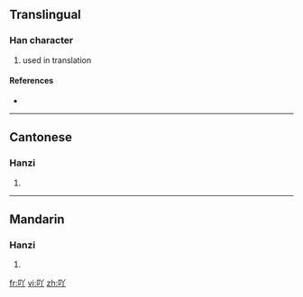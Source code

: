 ==Translingual==

===Han character===
{{Han char|rn=30|rad=口|as=03|sn=6|four=|canj=口金中 (RCL)}}

# used in translation

====References====
* {{Han ref|kx=0177.021|hdz=10584.020|uh=5416|ud=21526}}

----

==Cantonese==

===Hanzi===
{{yue-hanzi|jyut=|y=a1}}

# {{defn|Cantonese}}

----

==Mandarin==

===Hanzi===
{{cmn-hanzi|pin=[[ā]] ([[a1]])|wg=a<sup>1</sup>}}

# {{defn|Mandarin}}

[[fr:吖]]
[[vi:吖]]
[[zh:吖]]